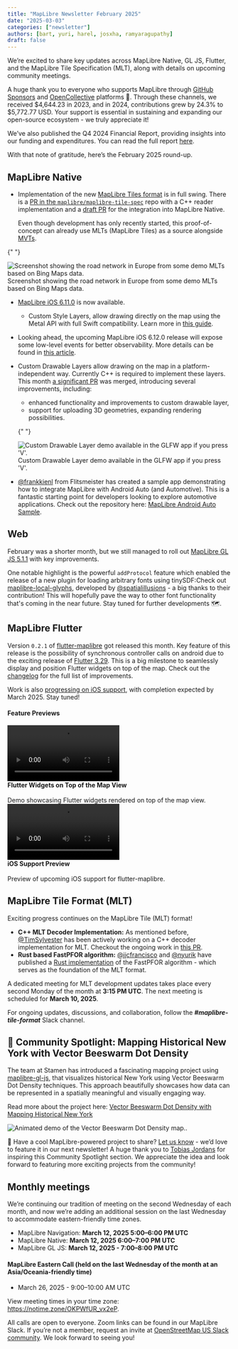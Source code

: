 ```yaml
---
title: "MapLibre Newsletter February 2025"
date: "2025-03-03"
categories: ["newsletter"]
authors: [bart, yuri, harel, josxha, ramyaragupathy]
draft: false
---
```



We’re excited to share key updates across MapLibre Native, GL JS, Flutter, and the MapLibre Tile Specification (MLT), along with details on upcoming community meetings.

A huge thank you to everyone who supports MapLibre through [GitHub Sponsors](https://github.com/sponsors/maplibre) and [OpenCollective](https://opencollective.com/maplibre) platforms 🎉. Through these channels, we received $4,644.23 in 2023, and in 2024, contributions grew by 24.3% to $5,772.77 USD. Your support is essential in sustaining and expanding our open-source ecosystem - we truly appreciate it!

We’ve also published the Q4 2024 Financial Report, providing insights into our funding and expenditures. You can read the full report [here](https://maplibre.org/about/reports/Financial-Report-Q4-2024.pdf).

With that note of gratitude, here’s the February 2025 round-up.

## MapLibre Native

- Implementation of the new [MapLibre Tiles format](https://github.com/maplibre/maplibre-tile-spec#maplibre-tiles-mlt) is in full swing. There is a [PR in the `maplibre/maplibre-tile-spec`](https://github.com/maplibre/maplibre-tile-spec/pull/441) repo with a C++ reader implementation and a [draft PR](https://github.com/maplibre/maplibre-native/pull/3246) for the integration into MapLibre Native.

  Even though development has only recently started, this proof-of-concept can already use MLTs (MapLibre Tiles) as a source alongside [MVTs](https://github.com/mapbox/vector-tile-spec).

{" "}

<div
  style={{
    display: "flex",
    justifyContent: "center",
    flexDirection: "column",
    alignItems: "center",
  }}
>
  <Image
    src={mlt_road_network_demo}
    style={{
      maxWidth: "550px",
      width: "100%",
      height: "auto",
      display: "inline-block",
    }}
    alt="Screenshot showing the road network in Europe from some demo MLTs based on Bing Maps data."
  />
  <div
    style={{
      fontSize: "0.9em",
      color: "#BEBEBE",
      marginTop: "8px",
      textAlign: "center",
    }}
  >
    Screenshot showing the road network in Europe from some demo MLTs based on
    Bing Maps data.
  </div>
</div>

- [MapLibre iOS 6.11.0](https://github.com/maplibre/maplibre-native/releases/tag/ios-v6.11.0) is now available.
  - Custom Style Layers, allow drawing directly on the map using the Metal API with full Swift compatibility. Learn more in [this guide](https://maplibre.org/maplibre-native/ios/latest/documentation/maplibre-native-for-ios/customstylelayerexample).

- Looking ahead, the upcoming MapLibre iOS 6.12.0 release will expose some low-level events for better observability. More details can be found in [this article](https://maplibre.org/maplibre-native/ios/latest/documentation/maplibre-native-for-ios/observerexample).
- Custom Drawable Layers allow drawing on the map in a platform-independent way. Currently C++ is required to implement these layers. This month [a significant PR](https://github.com/maplibre/maplibre-native/pull/3210) was merged, introducing several improvements, including:
  - enhanced functionality and improvements to custom drawable layer,
  - support for uploading 3D geometries, expanding rendering possibilities.

  {" "}

  <div
    style={{
      display: "flex",
      justifyContent: "center",
      flexDirection: "column",
      alignItems: "center",
    }}
  >
    <Image
      src={custom_draw_layer_demo}
      style={{
        maxWidth: "550px",
        width: "100%",
        height: "auto",
        display: "inline-block",
      }}
      alt="Custom Drawable Layer demo available in the GLFW app if you press 'V'."
    />
    <div
      style={{
        fontSize: "0.9em",
        color: "#BEBEBE",
        marginTop: "8px",
        textAlign: "center",
      }}
    >
      Custom Drawable Layer demo available in the GLFW app if you press 'V'.
    </div>
  </div>

- [@frankkienl](https://github.com/frankkienl) from Flitsmeister has created a sample app demonstrating how to integrate MapLibre with Android Auto (and Automotive). This is a fantastic starting point for developers looking to explore automotive applications. Check out the repository here: [MapLibre Android Auto Sample](https://github.com/maplibre/MapLibre-Android-Auto-Sample).

## Web

February was a shorter month, but we still managed to roll out [MapLibre GL JS 5.1.1](https://github.com/maplibre/maplibre-gl-js/releases/tag/v5.1.1) with key improvements.

One notable highlight is the powerful `addProtocol` feature which enabled the release of a new plugin for loading arbitrary fonts using tinySDF:Check out [maplibre-local-glyphs](https://www.npmjs.com/package/maplibre-local-glyphs), developed by [@spatialillusions](https://github.com/spatialillusions) - a big thanks to their contribution!
This will hopefully pave the way to other font functionality that's coming in the near future. Stay tuned for further developments 🗺️.

## MapLibre Flutter

Version `0.2.1` of [flutter-maplibre](https://github.com/josxha/flutter-maplibre) got released this month. Key feature of this release is the possibility of synchronous controller calls on android due to the exciting release of [Flutter 3.29](https://medium.com/flutter/whats-new-in-flutter-3-29-f90c380c2317). This is a big milestone to seamlessly display and position Flutter widgets on top of the map. Check out the [changelog](https://github.com/josxha/flutter-maplibre/blob/main/CHANGELOG.md#021) for the full list of improvements.

Work is also [progressing on iOS support](https://github.com/josxha/flutter-maplibre/issues/26), with completion expected by March 2025. Stay tuned!

#### Feature Previews

<div
  style={{
    display: "flex",
    justifyContent: "center",
    gap: "20px",
    flexWrap: "wrap",
  }}
>
  <div style={{ textAlign: "center", maxWidth: "48%" }}>
    <video src={flutter_preview} controls style="width: 50%;"></video>
    <div style={{ fontSize: "0.9em", color: "#BEBEBE", marginTop: "8px" }}>
      <strong>Flutter Widgets on Top of the Map View</strong>
      <br></br>
      Demo showcasing Flutter widgets rendered on top of the map view.
    </div>
  </div>
  <div style={{ textAlign: "center", maxWidth: "48%" }}>
    <video src={flutter_ios_preview} controls style="width: 50%;"></video>
    <div style={{ fontSize: "0.9em", color: "#BEBEBE", marginTop: "8px" }}>
      <strong>iOS Support Preview</strong>
      <br></br>
      Preview of upcoming iOS support for flutter-maplibre.
    </div>
  </div>
</div>

## MapLibre Tile Format (MLT)

Exciting progress continues on the MapLibre Tile (MLT) format!

- **C++ MLT Decoder Implementation:** As mentioned before, [@TimSylvester](http://github.com/TimSylvester) has been actively working on a C++ decoder implementation for MLT. Checkout the ongoing work in [this PR](https://github.com/maplibre/maplibre-tile-spec/pull/441).
- **Rust based FastPFOR algorithm:** [@jjcfrancisco](http://github.com/jjcfrancisco) and [@nyurik](http://github.com/nyurik) have published a [Rust implementation](https://crates.io/crates/fastpfor) of the FastPFOR algorithm - which serves as the foundation of the MLT format.

A dedicated meeting for MLT development updates takes place every second Monday of the month at **3:15 PM UTC**. The next meeting is scheduled for **March 10, 2025**.

For ongoing updates, discussions, and collaboration, follow the **_#maplibre-tile-format_** Slack channel.

## 🌟 Community Spotlight: Mapping Historical New York with Vector Beeswarm Dot Density

The team at Stamen has introduced a fascinating mapping project using [maplibre-gl-js](https://maplibre.org/maplibre-gl-js/docs/), that visualizes historical New York using Vector Beeswarm Dot Density techniques. This approach beautifully showcases how data can be represented in a spatially meaningful and visually engaging way.

Read more about the project here: [Vector Beeswarm Dot Density with Mapping Historical New York](https://stamen.com/vector-beeswarm-dot-density-with-mapping-historical-new-york/)

<div
  style={{
    display: "flex",
    justifyContent: "center",
    flexDirection: "column",
    alignItems: "center",
  }}
>
  <Image
    src={stamen_ml}
    style={{
      maxWidth: "550px",
      maxHeight: "550px",
      width: "100%",
      height: "auto",
      display: "inline-block",
    }}
    alt="Animated demo of the Vector Beeswarm Dot Density map.."
  />
  <div
    style={{
      fontSize: "0.9em",
      color: "#BEBEBE",
      marginTop: "8px",
      textAlign: "center",
    }}
  ></div>
</div>

📢 Have a cool MapLibre-powered project to share? [Let us know](https://github.com/maplibre/maplibre.github.io/issues/291) - we’d love to feature it in our next newsletter! A huge thank you to [Tobias Jordans](https://www.linkedin.com/in/tobiasjordans/) for inspiring this Community Spotlight section. We appreciate the idea and look forward to featuring more exciting projects from the community!

## Monthly meetings

We’re continuing our tradition of meeting on the second Wednesday of each month, and now we’re adding an additional session on the last Wednesday to accommodate eastern-friendly time zones.

- MapLibre Navigation: **March 12, 2025 5:00–6:00 PM UTC**
- MapLibre Native: **March 12, 2025 6:00–7:00 PM UTC**
- MapLibre GL JS: **March 12, 2025 - 7:00–8:00 PM UTC**

#### MapLibre Eastern Call (held on the last Wednesday of the month at an Asia/Oceania-friendly time)

- March 26, 2025 - 9:00–10:00 AM UTC

View meeting times in your time zone: https://notime.zone/OKPWfUR_vx2eP.

All calls are open to everyone. Zoom links can be found in our MapLibre Slack. If you’re not a member, request an invite at [OpenStreetMap US Slack community](https://slack.openstreetmap.us/). We look forward to seeing you!
